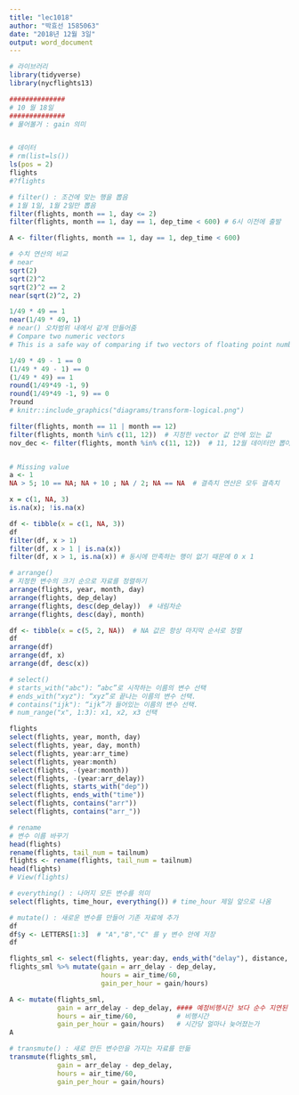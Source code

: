 ```yaml
---
title: "lec1018"
author: "박효선 1585063"
date: "2018년 12월 3일"
output: word_document
---
```


```r
# 라이브러리
library(tidyverse)
library(nycflights13)

```


```r
##############
# 10 월 18일 
##############
# 물어볼거 : gain 의미


# 데이터
# rm(list=ls())
ls(pos = 2)
flights
#?flights

# filter() : 조건에 맞는 행을 뽑음
# 1월 1일, 1월 2일만 뽑음
filter(flights, month == 1, day <= 2) 
filter(flights, month == 1, day == 1, dep_time < 600) # 6시 이전에 출발

A <- filter(flights, month == 1, day == 1, dep_time < 600)

# 수치 연산의 비교
# near
sqrt(2)
sqrt(2)^2
sqrt(2)^2 == 2
near(sqrt(2)^2, 2)

1/49 * 49 == 1
near(1/49 * 49, 1)
# near() 오차범위 내에서 같게 만들어줌
# Compare two numeric vectors
# This is a safe way of comparing if two vectors of floating point numbers are (pairwise) equal. This is safer than using ==, because it has a built in tolerance

1/49 * 49 - 1 == 0 
(1/49 * 49 - 1) == 0 
(1/49 * 49) == 1
round(1/49*49 -1, 9)
round(1/49*49 -1, 9) == 0
?round
# knitr::include_graphics("diagrams/transform-logical.png")

filter(flights, month == 11 | month == 12)
filter(flights, month %in% c(11, 12))  # 지정한 vector 값 안에 있는 값
nov_dec <- filter(flights, month %in% c(11, 12))  # 11, 12월 데이터만 뽑아냈음


# Missing value
a <- 1
NA > 5; 10 == NA; NA + 10 ; NA / 2; NA == NA  # 결측치 연산은 모두 결측치

x = c(1, NA, 3)
is.na(x); !is.na(x)

df <- tibble(x = c(1, NA, 3))
df
filter(df, x > 1)  
filter(df, x > 1 | is.na(x))
filter(df, x > 1, is.na(x)) # 동시에 만족하는 행이 없기 때문에 0 x 1

# arrange()
# 지정한 변수의 크기 순으로 자료를 정렬하기
arrange(flights, year, month, day)
arrange(flights, dep_delay)
arrange(flights, desc(dep_delay))  # 내림차순
arrange(flights, desc(day), month)

df <- tibble(x = c(5, 2, NA))  # NA 값은 항상 마지막 순서로 정렬
df
arrange(df)  
arrange(df, x)
arrange(df, desc(x))

# select()
# starts_with("abc"): “abc”로 시작하는 이름의 변수 선택
# ends_with("xyz"): “xyz”로 끝나는 이름의 변수 선택.
# contains("ijk"): “ijk”가 들어있는 이름의 변수 선택.
# num_range("x", 1:3): x1, x2, x3 선택

flights
select(flights, year, month, day)
select(flights, year, day, month)
select(flights, year:arr_time)
select(flights, year:month)
select(flights, -(year:month))
select(flights, -(year:arr_delay))
select(flights, starts_with("dep"))
select(flights, ends_with("time"))
select(flights, contains("arr"))
select(flights, contains("arr_"))

# rename
# 변수 이름 바꾸기
head(flights)
rename(flights, tail_num = tailnum)
flights <- rename(flights, tail_num = tailnum)
head(flights)
# View(flights)

# everything() : 나머지 모든 변수를 의미
select(flights, time_hour, everything()) # time_hour 제일 앞으로 나옴

# mutate() : 새로운 변수를 만들어 기존 자료에 추가
df
df$y <- LETTERS[1:3]  # "A","B","C" 를 y 변수 안에 저장
df

flights_sml <- select(flights, year:day, ends_with("delay"), distance, air_time)
flights_sml %>% mutate(gain = arr_delay - dep_delay,  
                       hours = air_time/60,
                       gain_per_hour = gain/hours)

A <- mutate(flights_sml, 
            gain = arr_delay - dep_delay, #### 예정비행시간 보다 순수 지연된 시간??
            hours = air_time/60,          # 비행시간
            gain_per_hour = gain/hours)   # 시간당 얼마나 늦어졌는가
A

# transmute() : 새로 만든 변수만을 가지는 자료를 만듦
transmute(flights_sml,
            gain = arr_delay - dep_delay,  
            hours = air_time/60, 
            gain_per_hour = gain/hours)

```

